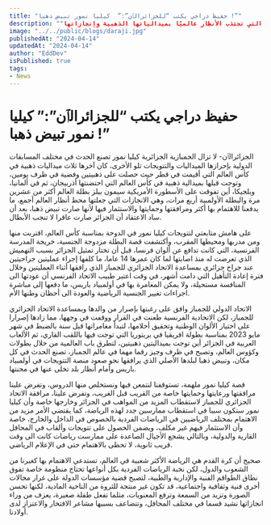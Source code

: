 ```yaml
---
title: "حفيظ دراجي يكتب “للجزائرالٱن”:”  كيليا نمور تبيض ذهبا !”"
description: ""اكتشف رحلة الإلهام لخيلة نمور، الجمبازية الجزائرية التي تجتذب الأنظار عالميًا بميدالياتها الذهبية وإنجازاتها.""
image: "../../public/blogs/daraji.jpg"
publishedAt: "2024-04-14"
updatedAt: "2024-04-14"
author: "EddDev"
isPublished: true
tags:
- News
---
```


# حفيظ دراجي يكتب “للجزائرالٱن”:”  كيليا نمور تبيض ذهبا !”

الجزائرالٱن- لا تزال الجمبازية الجزائرية كيليا نمور تصنع الحدث في مختلف المسابقات الدولية بإحرازها الميداليات والتتويجات تلو الأخرى، كان آخرها ثلاث ميداليات ذهبية في كأس العالم التي أقيمت في قطر حيث حصلت على ذهبيتين وفضية في ظرف يومين، وتوجت قبلها بميدالية ذهبية في كأس العالم التي احتضنتها أذربيجان، ثم في ألمانيا، وبلجيكا، أين تفوقت على الأسطورة الأمريكية سيمون بيلز بطلة العالم أكثر من عشرين مرة والبطلة الأولمبية أربع مرات، وهي الانجازات التي جعلتها محط أنظار العالم أجمع، ما يدفعنا للاهتمام بها أكثر ومرافقتها وحمايتها والاستثمار فيها لأنها صارت تبيض ذهبا، بعد أن ساد الاعتقاد أن الجزائر صارت عاقرا لا تنجب الأبطال.

على هامش متابعتي لتتويجات كيليا نمور في الدوحة بمناسبة كأس العالم، اقتربت منها ومن مدربها ومحيطها المقرب، وأكتشفت قصة البطلة مزدوجة الجنسية، خريجة المدرسة الفرنسية، التي كانت تدافع عن ألوان فرنسا، قبل أن تختار تمثيل الجزائر بسبب التهميش الذي تعرضت له منذ اصابتها لما كان عمرها 14 عاما، ما كلفها إجراء عمليتين جراحيتين عند جراح جزائري بمساعدة الاتحاد الجزائري للجمباز الذي رافقها أثناء العمليتين وخلال فترة إعادة التأهيل التي دامت أشهر، في وقت اعتبر طبيب الاتحاد الفرنسي أن عودتها الى المنافسة مستحيلة، ولا يمكن المغامرة بها في أولمبياد باريس، ما دفعها إلى مباشرة اجراءات تغيير الجنسية الرياضية والعودة الى أحظان وطنها الأم.

الاتحاد الدولي للجمباز وافق على رغبتها بإصرار من والدها وبمساعدة الاتحاد الجزائري للجمباز، لكن الاتحادية الفرنسية طعنت في القرار ووقفت في وجهها، مما زادها إصرارا على اختيار الألوان الوطنية وتحقيق أحلامها، لتبدأ مغامراتها قبل سنة بالضبط في شهر مايو 2023 بمناسبة بطولة افريقيا في بريتوريا التي توجت فيها باللقب القاري، ثم الألعاب العربية في الجزائر أين توجت بميداليتين ذهبيتين، لتطرق باب العالمية من خلال بطولات وكؤوس العالم، وتصبح في ظرف وجيز رقما مهما في عالم الجمباز، تصنع الحدث في كل مكان، وتبيض ذهبا لبلدها الأصلي الذي يرافقها نحو صعود منصة التتويجات في أولمبياد باريس وأمام أنظار بلد تخلى عنها في محنتها.

قصة كيليا نمور ملهمة، تستوقفنا لنتمعن فيها ونستخلص منها الدروس، وتفرض علينا مرافقتها ورعايتها وحمايتها خاصة من القريب قبل الغريب، وتفرض علينا، مرافقة الاتحاد الجزائري للجمباز لاستقطاب المزيد من المواهب في الجزائر وخارجها خاصة وأن كيليا نمور ستكون سببا في استقطاب ممارسين جدد لهذه الرياضة، كما يقتضي الأمر مزيد من الاهتمام بمختلف الرياضيين في الرياضات الفردية بالخصوص في الداخل والخارج، خاصة وأن الاستثمار فيهم غير مكلف، ويضمن الحصول على تتويجات وألقاب في المحافل القارية والدولية، وبالتالي يشجع الأجيال الصاعدة على ممارست رياضات كانت الى وقت قريب ثانوية، لا تحظى بالاهتمام حتى في الإعلام الرياضي.

صحيح أن كرة القدم هي الرياضة الأكثر شعبية في العالم، تستدعي الاهتمام بها كغيرنا من الشعوب والدول، لكن نخبة الرياضات الفردية بكل أنواعها تحتاج منظومة خاصة تفوق نطاق الطواقم الفنية والإدارية والطبية، لتصبح قضية مؤسسات الدولة على غرار مجالات أخرى فنية وثقافية واجتماعية، قد تكون غير منتجة للثروة من الناحية المادية، لكنها تحسن الصورة وتزيد من السمعة وترفع المعنويات، مثلما تفعل طفلة صغيرة، يعزف من وراء انجازاتها نشيد قسما في مختلف المحافل، وتتضاعف بسببها مشاعر الافتخار والاعتزاز لدى أولادنا.
